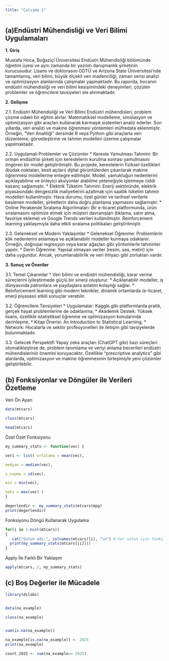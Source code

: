 ```yaml
---
title: "Çalışma 2"
---
```


## (a)Endüstri Mühendisliği ve Veri Bilimi Uygulamaları 

**1. Giriş**

Mustafa Hoca, Boğaziçi Üniversitesi Endüstri Mühendisliği bölümünde öğretim üyesi ve aynı zamanda bir yazılım danışmanlık şirketinin kurucusudur. Lisans ve doktorasını ODTÜ ve Arizona State Üniversitesi'nde tamamlamış, veri bilimi, büyük ölçekli veri madenciliği, zaman serisi analizi ve optimizasyon alanlarında çalışmalar yapmaktadır. Bu raporda, hocanın endüstri mühendisliği ve veri bilimi kesişimindeki deneyimleri, çözülen problemler ve öğrencilere tavsiyeleri ele alınmaktadır.

**2. Gelişme**

2.1. Endüstri Mühendisliği ve Veri Bilimi Endüstri mühendisleri, problem çözme odaklı bir eğitim alırlar. Matematiksel modelleme, simülasyon ve optimizasyon gibi araçları kullanarak karmaşık sistemleri analiz ederler. Son yıllarda, veri analizi ve makine öğrenmesi yöntemleri müfredata eklenmiştir. Örneğin, "Veri Analitiği" dersinde R veya Python gibi araçlarla veri düzenleme, görselleştirme ve tahmin modelleri üzerine çalışmalar yapılmaktadır.

2.2. Uygulamalı Problemler ve Çözümler \* Kereste Yamulması Tahmini: Bir orman endüstrisi şirketi için kerestelerin kurutma sonrası yamulmasını öngören bir model geliştirilmiştir. Bu projede, kerestelerin fiziksel özellikleri (budak noktaları, kesit açıları) dijital görüntülerden çıkarılarak makine öğrenmesi modellerine entegre edilmiştir. Model, yamukluğun nedenlerini açıklayabilme ve önleyici aksiyonlar alabilme yeteneğiyle işletmeye ciddi kazanç sağlamıştır. \* Elektrik Tüketim Tahmini: Enerji sektöründe, elektrik piyasasındaki dengesizlik maliyetlerini azaltmak için saatlik tüketim tahmin modelleri kullanılmıştır. Hava durumu, özel günler ve tarihsel verilerle beslenen modeller, şirketlerin daha doğru planlama yapmasını sağlamıştır. \* Online Perakende Sıralama Algoritmaları: Bir e-ticaret platformunda, ürün sıralamasını optimize etmek için müşteri davranışları (tıklama, satın alma, favoriye ekleme) ve Google Trends verileri kullanılmıştır. Reinforcement learning yaklaşımıyla daha etkili sıralama politikaları geliştirilmiştir.

2.3. Geleneksel ve Modern Yaklaşımlar \* Geleneksel Öğrenme: Problemlerin kök nedenlerini anlamaya ve açıklanabilir modeller kurmaya odaklanır. Örneğin, doğrusal regresyon veya karar ağaçları gibi yöntemlerle tahminler yapılır. \* Derin Öğrenme: Yapısal olmayan veriler (resim, ses, metin) için daha uygundur. Ancak, yorumlanabilirlik ve veri ihtiyacı gibi zorlukları vardır.

**3. Sonuç ve Öneriler**

3.1. Temel Çıkarımlar \* Veri bilimi ve endüstri mühendisliği, karar verme süreçlerini iyileştirmede güçlü bir sinerji oluşturur. \* Açıklanabilir modeller, iş dünyasında patronlara ve paydaşlara anlatım kolaylığı sağlar. \* Reinforcement learning gibi modern teknikler, dinamik ortamlarda (e-ticaret, enerji piyasası) etkili sonuçlar verebilir.

3.2. Öğrencilere Tavsiyeleri \* Uygulamalar: Kaggle gibi platformlarda pratik, gerçek hayat problemlerine de odaklanma, \* Akademik Destek: Yüksek lisans, özellikle istatistiksel öğrenme ve optimizasyon konularında derinleşme, \* Kitap Önerisi: An Introduction to Statistical Learning, \* Network: Hocalarla ve sektör profesyonelleri ile iletişim gibi tavsiyelerde bulunmaktadır.

3.3. Gelecek Perspektifi Yapay zeka araçları (ChatGPT gibi) bazı süreçleri otomatikleştirse de, problem tanımlama ve veriyi anlama becerileri endüstri mühendislerinin önemini koruyacaktır. Özellikle "prescriptive analytics" gibi alanlarda, optimizasyon ve makine öğrenmesinin birleşimiyle yeni çözümler geliştirilebilir.

## (b) Fonksiyonlar ve Döngüler ile Verileri Özetleme

Veri Ön Ayarı

```r

data(mtcars)

class(mtcars)

head(mtcars)
```

Özel Özet Fonksiyonu

```r
my_summary_stats <- function(vec) {

veri <- list( ortalama = mean(vec),

medyan = median(vec),

s_sapma = sd(vec),

min = min(vec),

maks = max(vec) )
} 

degerlendir <- my_summary_stats(mtcars$mpg) 
print(degerlendir)
```

Fonksiyonu Döngü Kullanarak Uygulama

```r
for(i in 1:ncol(mtcars))
{
   cat("Sutun adi:", colnames(mtcars)[i], "\n") # her sutun için fonksiyonu çağırarak özet verileri sıralar 
  print(my_summary_stats(mtcars[[i]])) 
}
```

Apply İle Farklı Bir Yaklaşım

```r
apply(mtcars, 2, my_summary_stats)
```

## (c) Boş Değerler ile Mücadele

```r

library(dslabs)


data(na_example)

class(na_example)


sum(is.na(na_example))

na_example[is.na(na_example)] <- 2025
print(na_example)

count_2025 <- sum(na_example== 2025)

```
